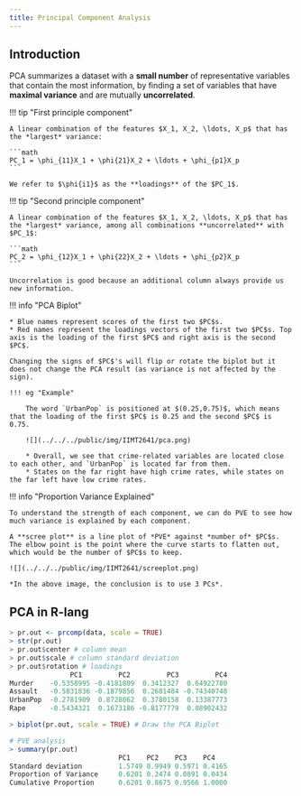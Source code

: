 ```yaml
---
title: Principal Component Analysis
---
```


## Introduction

PCA summarizes a dataset with a **small number** of representative variables that contain the most information, by finding a set of variables that have **maximal variance** and are mutually **uncorrelated**. 

!!! tip "First principle component"

    A linear combination of the features $X_1, X_2, \ldots, X_p$ that has the *largest* variance:

    ```math
    PC_1 = \phi_{11}X_1 + \phi{21}X_2 + \ldots + \phi_{p1}X_p
    ```

    We refer to $\phi{i1}$ as the **loadings** of the $PC_1$.

!!! tip "Second principle component"

    A linear combination of the features $X_1, X_2, \ldots, X_p$ that has the *largest* variance, among all combinations **uncorrelated** with $PC_1$:

    ```math
    PC_2 = \phi_{12}X_1 + \phi{22}X_2 + \ldots + \phi_{p2}X_p
    ```

    Uncorrelation is good because an additional column always provide us new information.

!!! info "PCA Biplot"

    * Blue names represent scores of the first two $PC$s.
    * Red names represent the loadings vectors of the first two $PC$s. Top axis is the loading of the first $PC$ and right axis is the second $PC$.

    Changing the signs of $PC$'s will flip or rotate the biplot but it does not change the PCA result (as variance is not affected by the sign).

    !!! eg "Example"

        The word `UrbanPop` is positioned at $(0.25,0.75)$, which means that the loading of the first $PC$ is 0.25 and the second $PC$ is 0.75. 

        ![](../../../public/img/IIMT2641/pca.png)

        * Overall, we see that crime-related variables are located close to each other, and `UrbanPop` is located far from them.
        * States on the far right have high crime rates, while states on the far left have low crime rates.
    
!!! info "Proportion Variance Explained"

    To understand the strength of each component, we can do PVE to see how much variance is explained by each component. 

    A **scree plot** is a line plot of *PVE* against *number of* $PC$s. The elbow point is the point where the curve starts to flatten out, which would be the number of $PC$s to keep. 

    ![](../../../public/img/IIMT2641/screeplot.png)

    *In the above image, the conclusion is to use 3 PCs*.

## PCA in R-lang

```R
> pr.out <- prcomp(data, scale = TRUE)
> str(pr.out)
> pr.out$center # column mean
> pr.out$scale # column standard deviation
> pr.out$rotation # loadings
               PC1         PC2         PC3         PC4
Murder    -0.5358995 -0.4181809  0.3412327  0.64922780
Assault   -0.5831836 -0.1879856  0.2681484 -0.74340748
UrbanPop  -0.2781909  0.8728062  0.3780158  0.13387773
Rape      -0.5434321  0.1673186 -0.8177779  0.08902432

> biplot(pr.out, scale = TRUE) # Draw the PCA Biplot

# PVE analysis
> summary(pr.out)
                           PC1    PC2    PC3    PC4
Standard deviation         1.5749 0.9949 0.5971 0.4165
Proportion of Variance     0.6201 0.2474 0.0891 0.0434
Cumulative Proportion      0.6201 0.8675 0.9566 1.0000
```
